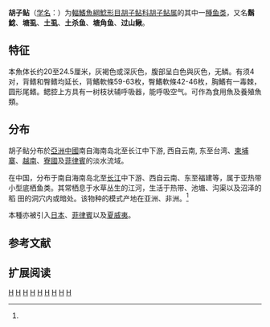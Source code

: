 {{Speciesbox 
| taxon = Clarias fuscus
| image =Clarias fuscus by OpenCage.jpg
| status = LC
| status_system = IUCN3.1
| authority = (Lacepede, 1803)<ref name='id6577'>{{cite web| url =http://www.bioinfo.cn/db05/BjdwSpecies.php?action=view&id=6577| title =胡子鲇| work =《中国动物物种编目数据库》| publisher =中国科学院微生物研究所| author =中国科学院动物研究所| accessdate =2009-04-11| deadurl =yes| archiveurl =https://web.archive.org/web/20160305095634/http://www.bioinfo.cn/db05/BjdwSpecies.php?action=view&id=6577| archivedate =2016-03-05}}</ref>
| synonyms = *''Clarias pulicaris''<br /><small>Richardson, 1845</small>
*''Macropteronotus fuscus''<br /><small>Lacepède, 1803</small>
}}

'''胡子鲇'''（[[学名|学名]]：{{lang|la|''Clarias fuscus''}}）为[[輻鰭魚綱|輻鰭魚綱]][[鯰形目|鯰形目]][[胡子鲇科|胡子鲇科]][[胡子鲇属|胡子鲇属]]的其中一[[種|種]][[鱼类|鱼类]]，又名'''鬍鯰'''、'''塘虱'''、'''土虱'''、'''土杀鱼'''、'''塘角鱼'''、'''过山鳅'''。

==特征==
本魚体长约20至24.5厘米，灰褐色或深灰色，腹部呈白色與灰色，无鳞。有须4对，背鳍和臀鳍均延长，背鰭軟條59-63枚，臀鰭軟條42-46枚，胸鰭有一毒棘，圆形尾鳍。鳃腔上方具有一树枝状辅呼吸器，能呼吸空气。可作為食用魚及養殖魚類。

==分布==
胡子鲇分布於[[亞洲|亞洲]][[中國|中國]]南自海南岛北至长江中下游, 西自云南, 东至台湾、[[柬埔寨|柬埔寨]]、[[越南|越南]]、[[寮國|寮國]]及[[菲律賓|菲律賓]]的淡水流域。

在中国，分布于南自海南岛北至[[长江|长江]]中下游、西自云南、东至福建等，属于亚热带小型底栖鱼类。其常栖息于水草丛生的江河，生活于热带、池塘、沟渠以及沼泽的稻 田的洞穴内或暗处。该物种的模式产地在亚洲、非洲。<ref name='id6577'/>

本種亦被引入[[日本|日本]]、[[菲律賓|菲律賓]]以及[[夏威夷|夏威夷]]。

==参考文献==
{{FishBase_species|genus=Clarias|species=fuscus|year=2011|month=12}}
{{reflist}}

==扩展阅读==
{{refbegin}}
{{wikispecies-inline|Clarias fuscus|鬍子鯰}}
{{refend}}

{{Wikispecies|Clarias fuscus}}
{{Taxonbar|from=Q3271751}}

[[Category:IUCN红色名录无危物种|H]]
[[Category:食用魚|H]]
[[Category:有毒魚類|H]]
[[Category:鬍鯰屬|H]]
[[Category:香港動物|H]]
[[Category:台灣動物|H]]
[[Category:中國魚類|H]]
[[Category:老撾動物|H]]
[[Category:越南動物|H]]



{{鯰形目小作品}}